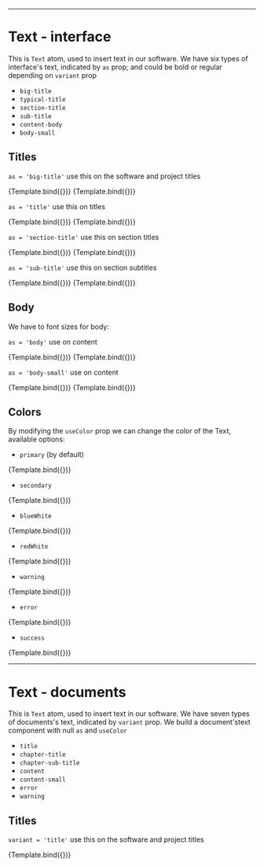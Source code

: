 <!-- Text.stories.mdx -->



<Meta title="Atoms/Text" component={Text} />


 ---

# Text - interface

This is `Text` atom, used to insert text in our software. 
We have six types of interface's text, indicated by `as` prop;
and could be bold or regular depending on `variant` prop

- `big-title`
- `typical-title`
- `section-title`
- `sub-title`
- `content-body`
- `body-small`


## Titles

`as = 'big-title'` use this on the software and project titles

<Canvas>
  <Story
    name="big-title_bold"
    args={{
      as: "big-title",
      variant: "bold",
      children: "structuraid"
    }}
  >
    {Template.bind({})}
  </Story>
</Canvas>

<Canvas>
  <Story
    name="big-title_regular"
    args={{
      as: "big-title",
      variant: "regular",
      children: "PIP: Lago alto"
    }}
  >
    {Template.bind({})}
  </Story>
</Canvas>


`as = 'title'` use this on titles

<Canvas>
  <Story
    name="title_bold"
    args={{
      as: "title",
      variant: "bold",
      children: "foundation blueprint"
    }}
  >
    {Template.bind({})}
  </Story>
</Canvas>

<Canvas>
  <Story
    name="title_regular"
    args={{
      as: "title",
      variant: "regular",
      children: "foundation blueprint"
    }}
  >
    {Template.bind({})}
  </Story>
</Canvas>


`as = 'section-title'` use this on section titles

<Canvas>
  <Story
    name="section-title_bold"
    args={{
      as: "section-title",
      variant: "bold",
      children: "RC footing design"
    }}
  >
    {Template.bind({})}
  </Story>
</Canvas>

<Canvas>
  <Story
    name="section-title_regular"
    args={{
      as: "section-title",
      variant: "regular",
      children: "RC footing design"
    }}
  >
    {Template.bind({})}
  </Story>
</Canvas>


`as = 'sub-title'` use this on section subtitles

<Canvas>
  <Story
    name="sub-title_bold"
    args={{
      as: "sub-title",
      variant: "bold",
      children: "one-way shear | two-ways shear | bending reinforcement"
    }}
  >
    {Template.bind({})}
  </Story>
</Canvas>

<Canvas>
  <Story
    name="sub-title_regular"
    args={{
      as: "sub-title",
      variant: "regular",
      children: "one-way shear | two-ways shear | bending reinforcement"
    }}
  >
    {Template.bind({})}
  </Story>
</Canvas>



## Body

We have to font sizes for body:

`as = 'body'` use on content

<Canvas>
  <Story
    name="body_bold"
    args={{
      as: "body",
      variant: "bold",
      children: "Reinforced concrete footings are structural members used to support columns and walls and to transmit and distribute their loads to the soil. The design is based on the assumption that the footing is rigid, so that the variation of the soil pressure under the footing is linear. Uniform soil pressure is achieved when the column load coincides with the centroid of the footing. Although this assumption is acceptable for rigid footings, such an assumption becomes less accurate as the footing becomes relatively more flexible."
    }}
  >
    {Template.bind({})}
  </Story>
</Canvas>

<Canvas>
  <Story
    name="body_regular"
    args={{
      as: "body",
      variant: "regular",
      children: "Reinforced concrete footings are structural members used to support columns and walls and to transmit and distribute their loads to the soil. The design is based on the assumption that the footing is rigid, so that the variation of the soil pressure under the footing is linear. Uniform soil pressure is achieved when the column load coincides with the centroid of the footing. Although this assumption is acceptable for rigid footings, such an assumption becomes less accurate as the footing becomes relatively more flexible."
    }}
  >
    {Template.bind({})}
  </Story>
</Canvas>

`as = 'body-small'` use on content

<Canvas>
  <Story
    name="body-small_bold"
    args={{
      as: "body-small",
      variant: "bold",
      children: "Reinforced concrete footings are structural members used to support columns and walls and to transmit and distribute their loads to the soil. The design is based on the assumption that the footing is rigid, so that the variation of the soil pressure under the footing is linear. Uniform soil pressure is achieved when the column load coincides with the centroid of the footing. Although this assumption is acceptable for rigid footings, such an assumption becomes less accurate as the footing becomes relatively more flexible."
    }}
  >
    {Template.bind({})}
  </Story>
</Canvas>

<Canvas>
  <Story
    name="body-small_regular"
    args={{
      as: "body-small",
      variant: "regular",
      children: "Reinforced concrete footings are structural members used to support columns and walls and to transmit and distribute their loads to the soil. The design is based on the assumption that the footing is rigid, so that the variation of the soil pressure under the footing is linear. Uniform soil pressure is achieved when the column load coincides with the centroid of the footing. Although this assumption is acceptable for rigid footings, such an assumption becomes less accurate as the footing becomes relatively more flexible."
    }}
  >
    {Template.bind({})}
  </Story>
</Canvas>


## Colors

By modifying the `useColor` prop we can change the color of the Text, available options:

- `primary` (by default)

<Canvas>
  <Story
    name="text_colors_primary"
    args={{
      as: "body",
      variant: "regular",
      useColor: "primary",
      children: "Reinforced concrete footings are structural members used to support columns and walls and to transmit and distribute their loads to the soil. The design is based on the assumption that the footing is rigid, so that the variation of the soil pressure under the footing is linear. Uniform soil pressure is achieved when the column load coincides with the centroid of the footing. Although this assumption is acceptable for rigid footings, such an assumption becomes less accurate as the footing becomes relatively more flexible."
    }}
  >
    {Template.bind({})}
  </Story>
</Canvas>

- `secondary`

<Canvas>
  <Story
    name="text_colors_secondary"
    args={{
      as: "body",
      variant: "regular",
      useColor: "secondary",
      children: "Reinforced concrete footings are structural members used to support columns and walls and to transmit and distribute their loads to the soil. The design is based on the assumption that the footing is rigid, so that the variation of the soil pressure under the footing is linear. Uniform soil pressure is achieved when the column load coincides with the centroid of the footing. Although this assumption is acceptable for rigid footings, such an assumption becomes less accurate as the footing becomes relatively more flexible."
    }}
  >
    {Template.bind({})}
  </Story>
</Canvas>

- `blueWhite`

<Canvas>
  <Story
    name="text_colors_blueWhite"
    args={{
      as: "body",
      variant: "regular",
      useColor: "blueWhite",
      children: "add to footing group | add to footing family"
    }}
  >
    {Template.bind({})}
  </Story>
</Canvas>

- `redWhite`

<Canvas>
  <Story
    name="text_colors_redWhite"
    args={{
      as: "body",
      variant: "regular",
      useColor: "redWhite",
      children: "designed by: John Doe"
    }}
  >
    {Template.bind({})}
  </Story>
</Canvas>

- `warning`

<Canvas>
  <Story
    name="text_colors_warning"
    args={{
      as: "body",
      variant: "regular",
      useColor: "warning",
      children: "footing pressure exceeds limit of the foundation by 2%"
    }}
  >
    {Template.bind({})}
  </Story>
</Canvas>

- `error`

<Canvas>
  <Story
    name="text_colors_error"
    args={{
      as: "body",
      variant: "regular",
      useColor: "error",
      children: "footing pressure not acceptable by foundation capacity"
    }}
  >
    {Template.bind({})}
  </Story>
</Canvas>

- `success`

<Canvas>
  <Story
    name="text_colors_success"
    args={{
      as: "body",
      variant: "regular",
      useColor: "success",
      children: "dxf successfully loaded | design scenarios successfully checked"
    }}
  >
    {Template.bind({})}
  </Story>
</Canvas>

 ---

# Text - documents

This is `Text` atom, used to insert text in our software. 
We have seven types of documents's text, indicated by `variant` prop.
We build a document'stext component with null `as` and `useColor`

- `title`
- `chapter-title`
- `chapter-sub-title`
- `content`
- `content-small`
- `error`
- `warning`

## Titles

`variant = 'title'` use this on the software and project titles

<Canvas>
  <Story
    name="document_title"
    args={{
      variant: "title",
      children: "structuraid"
    }}
  >
    {Template.bind({})}
  </Story>
</Canvas>
